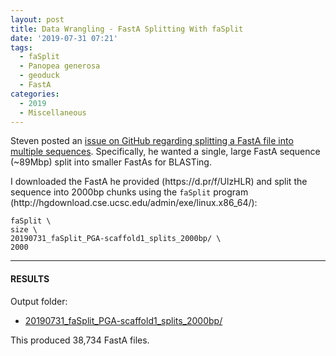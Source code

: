 ```yaml
---
layout: post
title: Data Wrangling - FastA Splitting With faSplit
date: '2019-07-31 07:21'
tags:
  - faSplit
  - Panopea generosa
  - geoduck
  - FastA
categories:
  - 2019
  - Miscellaneous
---
```

Steven posted an [issue on GitHub regarding splitting a FastA file into multiple sequences](https://github.com/RobertsLab/resources/issues/717). Specifically, he wanted a single, large FastA sequence (~89Mbp) split into smaller FastAs for BLASTing.

I downloaded the FastA he provided (https://d.pr/f/UlzHLR) and split the sequence into 2000bp chunks using the `faSplit` program (http://hgdownload.cse.ucsc.edu/admin/exe/linux.x86_64/):

```shell
faSplit \
size \
20190731_faSplit_PGA-scaffold1_splits_2000bp/ \
2000
```


---

#### RESULTS

Output folder:

- [20190731_faSplit_PGA-scaffold1_splits_2000bp/](https://gannet.fish.washington.edu/Atumefaciens/20190731_faSplit_PGA-scaffold1_splits_2000bp/)

This produced 38,734 FastA files.
